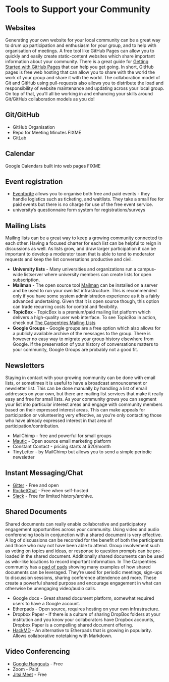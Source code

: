 # Tools to Support your Community

## Websites

Generating your own website for your local community can be a great way to drum
up participation and enthusiasm for your group, and to help with organisation of
meetings. A free tool like GitHub Pages can allow you to quickly and easily
create static-content websites which share important information about your
community. There is a great guide for [Getting Started with GitHub
Pages](https://pages.github.com/) that can help you get going. In short, GitHub
pages is free web hosting that can allow you to share with the world the work of
your group and share it with the world. The collaboration model of Git and
GitHub using pull-requests also allows you to distribute the load and
responsibility of website maintenance and updating across your local group. On
top of that, you'll all be working in and enhancing your skills around
Git/GitHub collaboration models as you do!

## Git/GitHub

* GitHub Organisation
* Repo for Meeting Minutes
FIXME
* GitLab

## Calendar

Google Calendars built into web pages
FIXME

## Event registration

* [Eventbrite](https://eventbrite.com) allows you to organise both free and paid
 events - they handle logistics such as ticketing, and waitlists. They take a
 small fee for paid events but there is no charge for use of the free event
 service.
* university's questionnaire form system for registrations/surveys

## Mailing Lists

Mailing lists can be a great way to keep a growing community connected to each
other. Having a focused charter for each list can be helpful to reign in
discussions as well. As lists grow, and draw larger participation it can be
important to develop a moderator team that is able to tend to moderator requests
and keep the list conversations productive and civil.

* **University lists** - Many universities and organizations run a campus-wide
listserver where university members can create lists for open subscription.
* **Mailman** - The open source tool [Mailman](http://www.list.org/) can be
installed on a server and be used to run your own list infrastructure. This is
recommended only if you have some system administration experience as it is a
fairly advanced undertaking. Given that it is open source though, this option
can trade recurring costs for control and flexibility.
* **TopicBox** - TopicBox is a premium/paid mailing list platform which delivers
 a high-quality user web interface. To see TopicBox in action, check out
 [The Carpentries Mailing Lists](https://lists.carpentries.org)
* **Google Groups** - Google groups are a free option which also allows for a
publicly available archive of the messages to the group. There is however no
easy way to migrate your group history elsewhere from Google. If the
preservation of your history of conversations matters to your community,
Google Groups are probably not a good fit.

## Newsletters

Staying in contact with your growing community can be done with email lists, or
sometimes it is useful to have a broadcast announcement or newsletter list. This
can be done manually by handling a list of email addresses on your own, but
there are mailing list services that make it really easy and free for small
lists. As your community grows you can segment your list into particular
interest areas and engage with community members based on their expressed
interest areas. This can make appeals for participation or volunteering very
effective, as you're only contacting those who have already expressed interest
in that area of participation/contribution.

* MailChimp - free and powerful for small groups
* [Mautic](https://www.mautic.org/) - Open source email marketing platform
* Constant Contact - pricing starts at $20/month
* TinyLetter - by MailChimp but allows you to send a simple periodic newsletter

## Instant Messaging/Chat

* [Gitter](https://gitter.im/) - Free and open
* [RocketChat](https://rocket.chat/) - Free when self-hosted
* [Slack](https://slack.com) - Free for limited history/archive.

## Shared Documents

Shared documents can really enable collaborative and participatory engagement
opportunities across your community. Using video and audio conferencing tools in
conjunction with a shared document is very effective. A log of discussions can
be recorded for the benefit of both the participants and those who may not have
been able to attend. Group involvement such as voting on topics and ideas, or
response to question prompts can be pre-loaded in the shared document.
Additionally shared documents can be used as wiki-like locations to record
important information. In The Carpentries community has a [pad of
pads](http://pad.carpentries.org/pad-of-pads) showing many examples of how
shared documents can be leveraged. They're used for periodic meetings, sign-ups
to discussion sessions, sharing conference attendence and more. These create a
powerful shared purpose and encourage engagement in what can otherwise be
unengaging video/audio calls.

* Google docs - Great shared document platform, somewhat required users to have
a Google account.
* Etherpads - Open source, requires hosting on your own infrastructure.
* Dropbox Paper - If there is a culture of sharing DropBox folders at your
institution and you know your collaborators have Dropbox accounts, Dropbox Paper
 is a compelling shared document offering.
* [HackMD](https://hackmd.io/) - An alternative to Etherpads that is growing in
popularity. Allows collaborative notetaking with Markdown.

## Video Conferencing
* [Google Hangouts](https://hangouts.google.com/) - Free
* Zoom - Paid
* [Jitsi Meet](https://jitsi.org/jitsi-meet/) - Free
